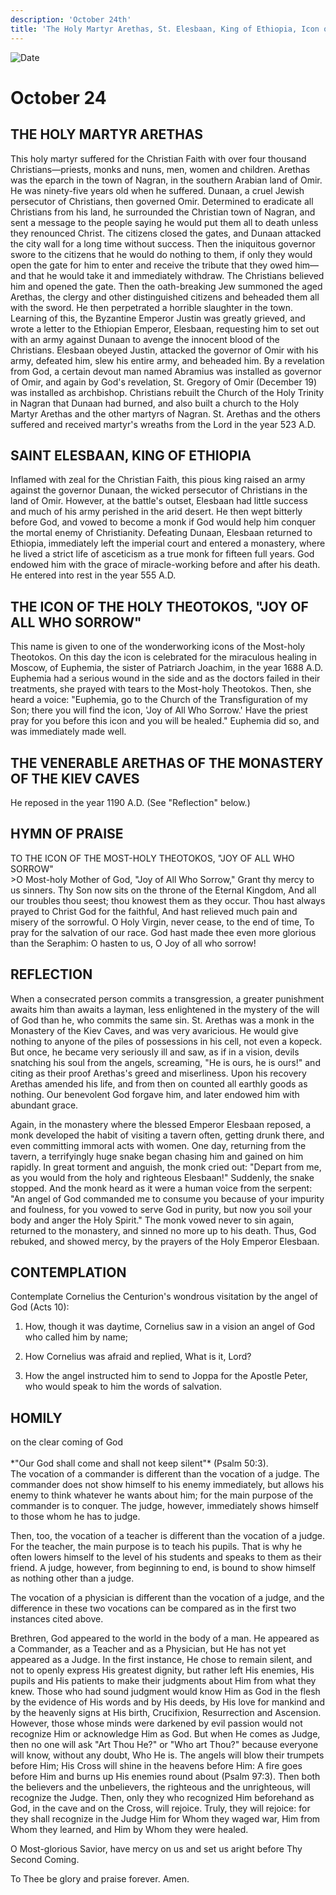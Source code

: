```yaml
---
description: 'October 24th'
title: 'The Holy Martyr Arethas, St. Elesbaan, King of Ethiopia, Icon of the Theotokos "Joy of All Who Sorrow", Venerable Arethas of the Kiev Caves'
---
```


<CustomPaginator />
<RunningHead />

<Image src="/title-imprint.png" height={68} width={50} alt="Date" className="title-imprint"/>

# <div id="date">October <Image className="four-dot" src="/four-dot.png" height={15} width={15} alt="" />24</div>

## THE HOLY MARTYR ARETHAS

This holy martyr suffered for the Christian Faith with over four thousand Christians—priests, monks and nuns, men, women and children. Arethas was the eparch in the town of Nagran, in the southern Arabian land of Omir. He was ninety-five years old when he suffered. Dunaan, a cruel Jewish persecutor of Christians, then governed Omir. Determined to eradicate all Christians from his land, he surrounded the Christian town of Nagran, and sent a message to the people saying he would put them all to death unless they renounced Christ. The citizens closed the gates, and Dunaan attacked the city wall for a long time without success. Then the iniquitous governor swore to the citizens that he would do nothing to them, if only they would open the gate for him to enter and receive the tribute that they owed him—and that he would take it and immediately withdraw. The Christians believed him and opened the gate. Then the oath-breaking Jew summoned the aged Arethas, the clergy and other distinguished citizens and beheaded them all with the sword. He then perpetrated a horrible slaughter in the town. Learning of this, the Byzantine Emperor Justin was greatly grieved, and wrote a letter to the Ethiopian Emperor, Elesbaan, requesting him to set out with an army against Dunaan to avenge the innocent blood of the Christians. Elesbaan obeyed Justin, attacked the governor of Omir with his army, defeated him, slew his entire army, and beheaded him. By a revelation from God, a certain devout man named Abramius was installed as governor of Omir, and again by God's revelation, St. Gregory of Omir (December 19) was installed as archbishop. Christians rebuilt the Church of the Holy Trinity in Nagran that Dunaan had burned, and also built a church to the Holy Martyr Arethas and the other martyrs of Nagran. St. Arethas and the others suffered and received martyr's wreaths from the Lord in the year 523 A.D.

## SAINT ELESBAAN, KING OF ETHIOPIA

Inflamed with zeal for the Christian Faith, this pious king raised an army against the governor Dunaan, the wicked persecutor of Christians in the land of Omir. However, at the battle's outset, Elesbaan had little success and much of his army perished in the arid desert. He then wept bitterly before God, and vowed to become a monk if God would help him conquer the mortal enemy of Christianity. Defeating Dunaan, Elesbaan returned to Ethiopia, immediately left the imperial court and entered a monastery, where he lived a strict life of asceticism as a true monk for fifteen full years. God endowed him with the grace of miracle-working before and after his death. He entered into rest in the year 555 A.D.

## THE ICON OF THE HOLY THEOTOKOS, "JOY OF ALL WHO SORROW"

This name is given to one of the wonderworking icons of the Most-holy Theotokos. On this day the icon is celebrated for the miraculous healing in Moscow, of Euphemia, the sister of Patriarch Joachim, in the year 1688 A.D. Euphemia had a serious wound in the side and as the doctors failed in their treatments, she prayed with tears to the Most-holy Theotokos. Then, she heard a voice: "Euphemia, go to the Church of the Transfiguration of my Son; there you will find the icon, 'Joy of All Who Sorrow.' Have the priest pray for you before this icon and you will be healed." Euphemia did so, and was immediately made well.

## THE VENERABLE ARETHAS OF THE MONASTERY OF THE KIEV CAVES

He reposed in the year 1190 A.D. (See "Reflection" below.)


## HYMN OF PRAISE
<div style={{textAlign:'center', color:'crimson', fontWeight:'bold'}}>
TO THE ICON OF THE MOST-HOLY THEOTOKOS, "JOY OF ALL WHO SORROW"
</div>
>O Most-holy Mother of God, "Joy of All Who Sorrow,"  
Grant thy mercy to us sinners.  
Thy Son now sits on the throne of the Eternal Kingdom,  
And all our troubles thou seest; thou knowest them as they occur.  
Thou hast always prayed to Christ God for the faithful,  
And hast relieved much pain and misery of the sorrowful.  
O Holy Virgin, never cease, to the end of time,  
To pray for the salvation of our race.  
God hast made thee even more glorious than the Seraphim:  
O hasten to us, O Joy of all who sorrow!  


## REFLECTION

When a consecrated person commits a transgression, a greater punishment awaits him than awaits a layman, less enlightened in the mystery of the will of God than he, who commits the same sin. St. Arethas was a monk in the Monastery of the Kiev Caves, and was very avaricious. He would give nothing to anyone of the piles of possessions in his cell, not even a kopeck. But once, he became very seriously ill and saw, as if in a vision, devils snatching his soul from the angels, screaming, "He is ours, he is ours!" and citing as their proof Arethas's greed and miserliness. Upon his recovery Arethas amended his life, and from then on counted all earthly goods as nothing. Our benevolent God forgave him, and later endowed him with abundant grace.

Again, in the monastery where the blessed Emperor Elesbaan reposed, a monk developed the habit of visiting a tavern often, getting drunk there, and even committing immoral acts with women. One day, returning from the tavern, a terrifyingly huge snake began chasing him and gained on him rapidly. In great torment and anguish, the monk cried out: "Depart from me, as you would from the holy and righteous Elesbaan!" Suddenly, the snake stopped. And the monk heard as it were a human voice from the serpent: "An angel of God commanded me to consume you because of your impurity and foulness, for you vowed to serve God in purity, but now you soil your body and anger the Holy Spirit." The monk vowed never to sin again, returned to the monastery, and sinned no more up to his death. Thus, God rebuked, and showed mercy, by the prayers of the Holy Emperor Elesbaan.


## CONTEMPLATION

Contemplate Cornelius the Centurion's wondrous visitation by the angel of God (Acts 10):

1. How, though it was daytime, Cornelius saw in a vision an angel of God who called him by name;

2. How Cornelius was afraid and replied, What is it, Lord?

3. How the angel instructed him to send to Joppa for the Apostle Peter, who would speak to him the words of salvation.


## HOMILY
<div style={{textAlign:'center', color:'crimson', fontWeight:'bold'}}>
on the clear coming of God
</div>
<br />
<div style={{textAlign:'right'}}>
*"Our God shall come and shall not keep silent"* (Psalm 50:3).
</div>
The vocation of a commander is different than the vocation of a judge. The commander does not show himself to his enemy immediately, but allows his enemy to think whatever he wants about him; for the main purpose of the commander is to conquer. The judge, however, immediately shows himself to those whom he has to judge. 

Then, too, the vocation of a teacher is different than the vocation of a judge. For the teacher, the main purpose is to teach his pupils. That is why he often lowers himself to the level of his students and speaks to them as their friend. A judge, however, from beginning to end, is bound to show himself as nothing other than a judge.

The vocation of a physician is different than the vocation of a judge, and the difference in these two vocations can be compared as in the first two instances cited above. 

Brethren, God appeared to the world in the body of a man. He appeared as a Commander, as a Teacher and as a Physician, but He has not yet appeared as a Judge. In the first instance, He chose to remain silent, and not to openly express His greatest dignity, but rather left His enemies, His pupils and His patients to make their judgments about Him from what they knew. Those who had sound judgment would know Him as God in the flesh by the evidence of His words and by His deeds, by His love for mankind and by the heavenly signs at His birth, Crucifixion, Resurrection and Ascension. However, those whose minds were darkened by evil passion would not recognize Him or acknowledge Him as God. But when He comes as Judge, then no one will ask "Art Thou He?" or "Who art Thou?" because everyone will know, without any doubt, Who He is. The angels will blow their trumpets before Him; His Cross will shine in the heavens before Him: A fire goes before Him and burns up His enemies round about (Psalm 97:3). Then both the believers and the unbelievers, the righteous and the unrighteous, will recognize the Judge. Then, only they who recognized Him beforehand as God, in the cave and on the Cross, will rejoice. Truly, they will rejoice: for they shall recognize in the Judge Him for Whom they waged war, Him from Whom they learned, and Him by Whom they were healed.

O Most-glorious Savior, have mercy on us and set us aright before Thy Second Coming.

To Thee be glory and praise forever. Amen.

